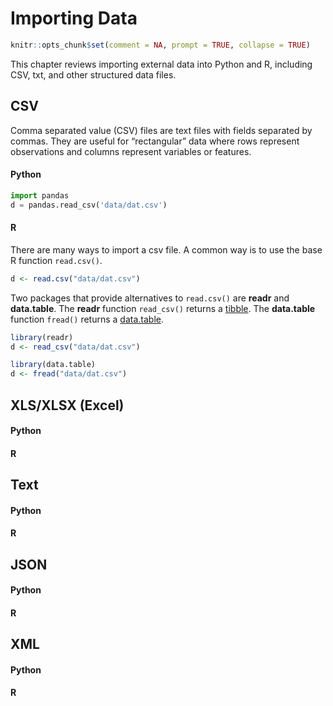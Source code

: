 # Importing Data 

```r
knitr::opts_chunk$set(comment = NA, prompt = TRUE, collapse = TRUE)
```

This chapter reviews importing external data into Python and R, including CSV, txt, and other structured data files. 

## CSV

Comma separated value (CSV) files are text files with fields separated by commas. They are useful for "rectangular" data where rows represent observations and columns represent variables or features. 

#### Python {-}



```python
import pandas
d = pandas.read_csv('data/dat.csv')
```


#### R {-}

There are many ways to import a csv file. A common way is to use the base R function `read.csv()`.

```r
d <- read.csv("data/dat.csv")

```

Two packages that provide alternatives to `read.csv()` are **readr** and **data.table**. The **readr** function `read_csv()` returns a [tibble](https://r4ds.had.co.nz/tibbles.html). The **data.table** function `fread()` returns a [data.table](https://rdatatable.gitlab.io/data.table/articles/datatable-intro.html). 

```r
library(readr)
d <- read_csv("data/dat.csv")

library(data.table)
d <- fread("data/dat.csv")
```


## XLS/XLSX (Excel)


#### Python {-}

#### R {-}


## Text 


#### Python {-}

#### R {-}


## JSON

#### Python {-}

#### R {-}


## XML

#### Python {-}

#### R {-}


